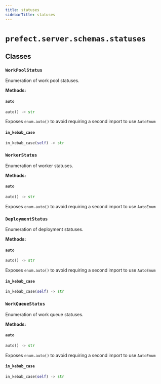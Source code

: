 ```yaml
---
title: statuses
sidebarTitle: statuses
---
```


# `prefect.server.schemas.statuses`

## Classes

### `WorkPoolStatus` <sup><a href="https://github.com/prefecthq/prefect/blob/main/src/prefect/server/schemas/statuses.py#L4" target="_blank"><Icon icon="github" style="width: 14px; height: 14px;" /></a></sup>


Enumeration of work pool statuses.


**Methods:**

#### `auto` <sup><a href="https://github.com/prefecthq/prefect/blob/main/src/prefect/utilities/collections.py#L69" target="_blank"><Icon icon="github" style="width: 14px; height: 14px;" /></a></sup>

```python
auto() -> str
```

Exposes `enum.auto()` to avoid requiring a second import to use `AutoEnum`


#### `in_kebab_case` <sup><a href="https://github.com/prefecthq/prefect/blob/main/src/prefect/server/schemas/statuses.py#L11" target="_blank"><Icon icon="github" style="width: 14px; height: 14px;" /></a></sup>

```python
in_kebab_case(self) -> str
```

### `WorkerStatus` <sup><a href="https://github.com/prefecthq/prefect/blob/main/src/prefect/server/schemas/statuses.py#L15" target="_blank"><Icon icon="github" style="width: 14px; height: 14px;" /></a></sup>


Enumeration of worker statuses.


**Methods:**

#### `auto` <sup><a href="https://github.com/prefecthq/prefect/blob/main/src/prefect/utilities/collections.py#L69" target="_blank"><Icon icon="github" style="width: 14px; height: 14px;" /></a></sup>

```python
auto() -> str
```

Exposes `enum.auto()` to avoid requiring a second import to use `AutoEnum`


### `DeploymentStatus` <sup><a href="https://github.com/prefecthq/prefect/blob/main/src/prefect/server/schemas/statuses.py#L22" target="_blank"><Icon icon="github" style="width: 14px; height: 14px;" /></a></sup>


Enumeration of deployment statuses.


**Methods:**

#### `auto` <sup><a href="https://github.com/prefecthq/prefect/blob/main/src/prefect/utilities/collections.py#L69" target="_blank"><Icon icon="github" style="width: 14px; height: 14px;" /></a></sup>

```python
auto() -> str
```

Exposes `enum.auto()` to avoid requiring a second import to use `AutoEnum`


#### `in_kebab_case` <sup><a href="https://github.com/prefecthq/prefect/blob/main/src/prefect/server/schemas/statuses.py#L28" target="_blank"><Icon icon="github" style="width: 14px; height: 14px;" /></a></sup>

```python
in_kebab_case(self) -> str
```

### `WorkQueueStatus` <sup><a href="https://github.com/prefecthq/prefect/blob/main/src/prefect/server/schemas/statuses.py#L32" target="_blank"><Icon icon="github" style="width: 14px; height: 14px;" /></a></sup>


Enumeration of work queue statuses.


**Methods:**

#### `auto` <sup><a href="https://github.com/prefecthq/prefect/blob/main/src/prefect/utilities/collections.py#L69" target="_blank"><Icon icon="github" style="width: 14px; height: 14px;" /></a></sup>

```python
auto() -> str
```

Exposes `enum.auto()` to avoid requiring a second import to use `AutoEnum`


#### `in_kebab_case` <sup><a href="https://github.com/prefecthq/prefect/blob/main/src/prefect/server/schemas/statuses.py#L39" target="_blank"><Icon icon="github" style="width: 14px; height: 14px;" /></a></sup>

```python
in_kebab_case(self) -> str
```
